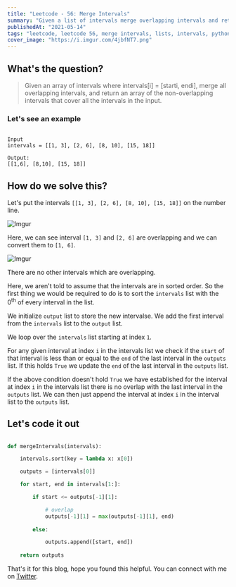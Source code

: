```yaml
---
title: "Leetcode - 56: Merge Intervals"
summary: "Given a list of intervals merge overlapping intervals and return a list of all non-overlapping intervals"
publishedAt: "2021-05-14"
tags: "leetcode, leetcode 56, merge intervals, lists, intervals, python, python3, programming, interview, coding, algorithm, dsa"
cover_image: "https://i.imgur.com/4jbfNT7.png"
---
```


## What's the question?

<blockquote>
  Given an array of intervals where intervals[i] = [starti, endi], merge all
  overlapping intervals, and return an array of the non-overlapping intervals
  that cover all the intervals in the input.
</blockquote>

### Let's see an example

```dart:example

Input
intervals = [[1, 3], [2, 6], [8, 10], [15, 18]]

Output:
[[1,6], [8,10], [15, 18]]

```

## How do we solve this?

Let's put the intervals `[[1, 3], [2, 6], [8, 10], [15, 18]]` on the number line.

![Imgur](https://i.imgur.com/mFsX9pj.png)


Here, we can see interval `[1, 3]` and `[2, 6]` are overlapping and we can convert them to `[1, 6]`.

![Imgur](https://i.imgur.com/EwsdqAB.png)

There are no other intervals which are overlapping.


Here, we aren't told to assume that the intervals are in sorted order. 
So the first thing we would be required to do is to sort the `intervals` list with the 0<sup>th</sup> of every interval in the list.

We initialize `output` list to store the new intervalse. We add the first interval from the `intervals` list to the `output` list.

We loop over the `intervals` list starting at index `1`. 

For any given interval at index `i` in the intervals list we check if the `start` of that interval is less than or equal to the `end` of the last interval in the `outputs` list. If this holds `True` we update the `end` of the last interval in the `outputs` list.

If the above condition doesn't hold `True` we have established for the interval at index `i` in the intervals list there is no overlap with the last interval in the `outputs` list. We can then just append the interval at index `i` in the interval list to the `outputs` list.


## Let's code it out

```dart:merge_intervals.py

def mergeIntervals(intervals):

    intervals.sort(key = lambda x: x[0])

    outputs = [intervals[0]]

    for start, end in intervals[1:]:

        if start <= outputs[-1][1]:

            # overlap
            outputs[-1][1] = max(outputs[-1][1], end)
        
        else:

            outputs.append([start, end])
        
    return outputs

```

That's it for this blog, hope you found this helpful. You can connect with me on <a target="_blank" href="https://twitter.com/saglanivatsal">Twitter</a>.